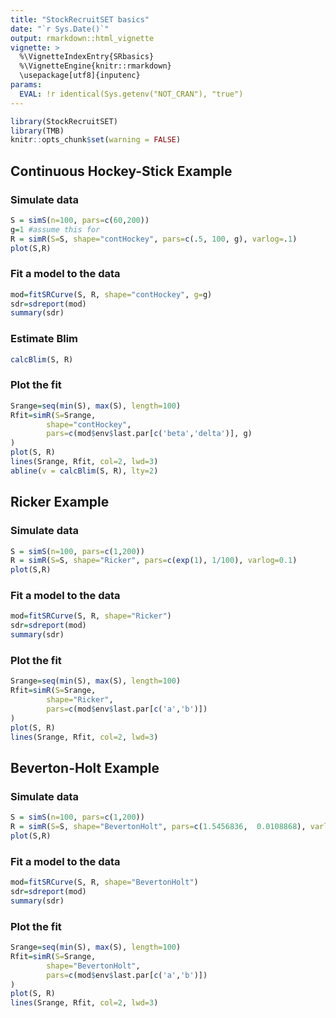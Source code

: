 ```yaml
---
title: "StockRecruitSET basics"
date: "`r Sys.Date()`"
output: rmarkdown::html_vignette
vignette: >
  %\VignetteIndexEntry{SRbasics}
  %\VignetteEngine{knitr::rmarkdown}
  \usepackage[utf8]{inputenc}
params:
  EVAL: !r identical(Sys.getenv("NOT_CRAN"), "true")
---
```


```r
library(StockRecruitSET)
library(TMB)
knitr::opts_chunk$set(warning = FALSE)
```

## Continuous Hockey-Stick Example

### Simulate data
```r
S = simS(n=100, pars=c(60,200))
g=1 #assume this for 
R = simR(S=S, shape="contHockey", pars=c(.5, 100, g), varlog=.1)
plot(S,R)
```

### Fit a model to the data
```r
mod=fitSRCurve(S, R, shape="contHockey", g=g)
sdr=sdreport(mod)
summary(sdr)
```

### Estimate Blim
```r
calcBlim(S, R)
```

### Plot the fit
```r
Srange=seq(min(S), max(S), length=100)
Rfit=simR(S=Srange,
		shape="contHockey", 
		pars=c(mod$env$last.par[c('beta','delta')], g)
)
plot(S, R)
lines(Srange, Rfit, col=2, lwd=3)
abline(v = calcBlim(S, R), lty=2)
```

## Ricker Example

### Simulate data
```r
S = simS(n=100, pars=c(1,200))
R = simR(S=S, shape="Ricker", pars=c(exp(1), 1/100), varlog=0.1)
plot(S,R)
```

### Fit a model to the data
```r
mod=fitSRCurve(S, R, shape="Ricker")
sdr=sdreport(mod)
summary(sdr)
```

### Plot the fit
```r
Srange=seq(min(S), max(S), length=100)
Rfit=simR(S=Srange,
		shape="Ricker", 
		pars=c(mod$env$last.par[c('a','b')])
)
plot(S, R)
lines(Srange, Rfit, col=2, lwd=3)
```


## Beverton-Holt Example

### Simulate data
```r
S = simS(n=100, pars=c(1,200))
R = simR(S=S, shape="BevertonHolt", pars=c(1.5456836,  0.0108868), varlog=0.1)
plot(S,R)
```

### Fit a model to the data
```r
mod=fitSRCurve(S, R, shape="BevertonHolt")
sdr=sdreport(mod)
summary(sdr)
```

### Plot the fit
```r
Srange=seq(min(S), max(S), length=100)
Rfit=simR(S=Srange,
		shape="BevertonHolt", 
		pars=c(mod$env$last.par[c('a','b')])
)
plot(S, R)
lines(Srange, Rfit, col=2, lwd=3)
```
